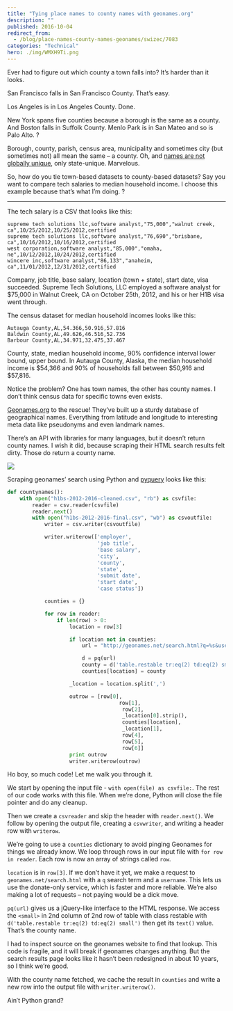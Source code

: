 ```yaml
---
title: "Tying place names to county names with geonames.org"
description: ""
published: 2016-10-04
redirect_from:
  - /blog/place-names-county-names-geonames/swizec/7083
categories: "Technical"
hero: ./img/WMXH9Ti.png
---
```


Ever had to figure out which county a town falls into? It’s harder than it looks.

San Francisco falls in San Francisco County. That’s easy.

Los Angeles is in Los Angeles County. Done.

New York spans five counties because a borough is the same as a county. And Boston falls in Suffolk County. Menlo Park is in San Mateo and so is Palo Alto. ?

Borough, county, parish, census area, municipality and sometimes city (but sometimes not) all mean the same – a county. Oh, and [names are not globally unique](https://swizec.com/blog/livecoding-24-a-choropleth-in-reactjs/), only state-unique. Marvelous.

So, how do you tie town-based datasets to county-based datasets? Say you want to compare tech salaries to median household income. I choose this example because that’s what I’m doing. ?

---

The tech salary is a CSV that looks like this:

    supreme tech solutions llc,software analyst,"75,000","walnut creek, ca",10/25/2012,10/25/2012,certified
    supreme tech solutions llc,software analyst,"76,690","brisbane, ca",10/16/2012,10/16/2012,certified
    west corporation,software analyst,"85,000","omaha, ne",10/12/2012,10/24/2012,certified
    wincere inc,software analyst,"86,133","anaheim, ca",11/01/2012,12/31/2012,certified

Company, job title, base salary, location (town + state), start date, visa succeeded. Supreme Tech Solutions, LLC employed a software analyst for $75,000 in Walnut Creek, CA on October 25th, 2012, and his or her H1B visa went through.

The census dataset for median household incomes looks like this:

    Autauga County,AL,54.366,50.916,57.816
    Baldwin County,AL,49.626,46.516,52.736
    Barbour County,AL,34.971,32.475,37.467

County, state, median household income, 90% confidence interval lower bound, upper bound. In Autauga County, Alaska, the median household income is $54,366 and 90% of households fall between $50,916 and $57,816.

Notice the problem? One has town names, the other has county names. I don’t think census data for specific towns even exists.

[Geonames.org](https://www.geonames.org/) to the rescue! They’ve built up a sturdy database of geographical names. Everything from latitude and longitude to interesting meta data like pseudonyms and even landmark names.

There’s an API with libraries for many languages, but it doesn’t return county names. I wish it did, because scraping their HTML search results felt dirty. Those do return a county name.

![](./img/WMXH9Ti.png)

Scraping geonames’ search using Python and [pyquery](https://pythonhosted.org/pyquery/) looks like this:

```python
def countynames():
    with open("h1bs-2012-2016-cleaned.csv", "rb") as csvfile:
        reader = csv.reader(csvfile)
        reader.next()
        with open("h1bs-2012-2016-final.csv", "wb") as csvoutfile:
            writer = csv.writer(csvoutfile)

            writer.writerow(['employer',
                             'job title',
                             'base salary',
                             'city',
                             'county',
                             'state',
                             'submit date',
                             'start date',
                             'case status'])

            counties = {}

            for row in reader:
                if len(row) > 0:
                    location = row[3]

                    if location not in counties:
                        url = "http://geonames.net/search.html?q=%s&username=YOUR_USERNAME" % location.replace(' ', '+').replace(',', '')

                        d = pq(url)
                        county = d('table.restable tr:eq(2) td:eq(2) small').text()
                        counties[location] = county

                    _location = location.split(',')

                    outrow = [row[0],
                                    row[1],
                                     row[2],
                                     _location[0].strip(),
                                     counties[location],
                                     _location[1],
                                     row[4],
                                     row[5],
                                     row[6]]
                    print outrow
                    writer.writerow(outrow)
```

Ho boy, so much code! Let me walk you through it.

We start by opening the input file - `with open(file) as csvfile:`. The rest of our code works with this file. When we’re done, Python will close the file pointer and do any cleanup.

Then we create a `csvreader` and skip the header with `reader.next()`. We follow by opening the output file, creating a `csvwriter`, and writing a header row with `writerow`.

We’re going to use a `counties` dictionary to avoid pinging Geonames for things we already know. We loop through rows in our input file with `for row in reader`. Each row is now an array of strings called `row`.

`location` is in `row[3]`. If we don’t have it yet, we make a request to `geonames.net/search.html` with a `q` search term and a `username`. This lets us use the donate-only service, which is faster and more reliable. We’re also making a lot of requests – not paying would be a dick move.

`pq(url)` gives us a jQuery-like interface to the HTML response. We access the `<small>` in 2nd column of 2nd row of table with class restable with `d('table.restable tr:eq(2) td:eq(2) small')` then get its `text()` value. That’s the county name.

I had to inspect source on the geonames website to find that lookup. This code is fragile, and it will break if geonames changes anything. But the search results page looks like it hasn’t been redesigned in about 10 years, so I think we’re good.

With the county name fetched, we cache the result in `counties` and write a new row into the output file with `writer.writerow()`.

Ain’t Python grand?
